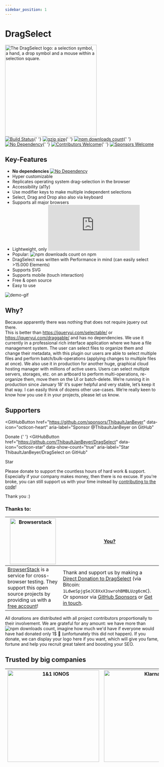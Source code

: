```yaml
---
sidebar_position: 1
---
```


# DragSelect

<picture>
  <source media="(prefers-color-scheme: light)" srcset="https://dragselect.com/media/dragselect-logo.png" />
  <source media="(prefers-color-scheme: dark)" srcset="https://dragselect.com/media/dragselect-logo-alt.png" />
  <img alt="The DragSelect logo: a selection symbol, a hand, a drop symbol and a mouse within a selection square." width="300" src="https://dragselect.com/media/dragselect-logo.png" />
</picture>
<br />
<a href="https://github.com/ThibaultJanBeyer/DragSelect/actions"><img alt="Build Status" src="https://github.com/ThibaultJanBeyer/DragSelect/actions/workflows/github-actions-build.yml/badge.svg" /></a>{' '}
<a href="https://dragselect.com/v2/ds.min.js"><img alt="gzip size" src="https://img.badgesize.io/https://dragselect.com/v2/ds.min.js?compression=gzip" /></a>{' '}
<a href="https://www.npmjs.com/package/dragselect"><img alt="npm downloads count" src="https://img.shields.io/npm/dt/dragselect.svg" /></a>{' '}
<a href="https://github.com/ThibaultJanBeyer/DragSelect/blob/master/package.json"><img alt="No Dependency" src="https://img.shields.io/badge/dependencies-none-informational" /></a>{' '}
<a href="https://github.com/ThibaultJanBeyer/DragSelect/blob/master/CONTRIBUTING.md"><img alt="Contributors Welcome" src="https://img.shields.io/badge/contributors-welcome-blueviolet" /></a>{' '}
<a href="https://github.com/sponsors/ThibaultJanBeyer"><img alt="Sponsors Welcome" src="https://img.shields.io/badge/sponsors-welcome-blueviolet" /></a>

## Key-Features

- **No dependencies** [![No Dependency](https://img.shields.io/badge/dependencies-none-informational)](https://github.com/ThibaultJanBeyer/DragSelect/blob/master/package.json)
- Hyper customizable
- Replicates operating system drag-selection in the browser
- Accessibility (a11y)
- Use modifier keys to make multiple independent selections
- Select, Drag and Drop also also via keyboard
- Supports all major browsers
- Lightweight, only ![gzip size](https://img.badgesize.io/https://dragselect.com/v2/ds.min.js?compression=gzip)
- Popular: ![npm downloads count](https://img.shields.io/npm/dt/dragselect.svg) on npm
- DragSelect was written with Performance in mind (can easily select >15.000 Elements)
- Supports SVG
- Supports mobile (touch interaction)
- Free & open source
- Easy to use

![demo-gif](/img/dragselect.gif)

## Why?

Because apparently there was nothing that does not require jquery out there.  
This is better than https://jqueryui.com/selectable/ or https://jqueryui.com/draggable/ and has no dependencies.
We use it currently in a professional rich interface application where we have a file management system. The user can select files to organize them and change their metadata, with this plugin our users are able to select multiple files and perform batch/bulk-operations (applying changes to multiple files at once). We also use it in production for another huge, graphical cloud hosting manager with millions of active users. Users can select multiple servers, storages, etc. on an artboard to perform multi-operations, re-organize them, move them on the UI or batch-delete. We’re running it in production since January 18' it’s super helpful and very stable, let’s keep it that way. I can easily think of dozens other use-cases. We’re really keen to know how you use it in your projects, please let us know.

## Supporters 

<GitHubButton
  href="https://github.com/sponsors/ThibaultJanBeyer"
  data-icon="octicon-heart"
  aria-label="Sponsor @ThibaultJanBeyer on GitHub"
>
  Donate
</GitHubButton>{' '}
<GitHubButton
  href="https://github.com/ThibaultJanBeyer/DragSelect"
  data-icon="octicon-star"
  data-show-count="true"
  aria-label="Star ThibaultJanBeyer/DragSelect on GitHub"
>
  Star
</GitHubButton>

Please donate to support the countless hours of hard work & support. Especially if your company makes money, then there is no excuse.
If you're broke, you can still support us with your time instead by [contributing to the code](https://github.com/ThibaultJanBeyer/DragSelect/blob/master/CONTRIBUTING.md)!

Thank you :)

### Thanks to:  

| <a href="https://www.browserstack.com/"><img src="https://cdn.worldvectorlogo.com/logos/browserstack.svg" alt="Browserstack" width="150px" /></a> | [You?](https://github.com/sponsors/ThibaultJanBeyer) |
|--- |--- |
|[BrowserStack](https://www.browserstack.com/) is a service for cross-browser testing. They support this open source projects by providing us with a [free account](https://www.browserstack.com/open-source)! | Thank and support us by making a [Direct Donation to DragSelect](https://www.blockchain.com/btc/address/1LdweSpjgSeJC8XxX3swrohBMBLUzg6cmC) (via Bitcoin: `1LdweSpjgSeJC8XxX3swrohBMBLUzg6cmC`). Or sponsor via [GitHub Sponsors](https://github.com/sponsors/ThibaultJanBeyer) or [Get in touch](mailto:thibault.beyer@gmail.com). 

All donations are distributed with all project contributors proportionally to their involvement. We are grateful for any amount: we have more than ![npm downloads count](https://img.shields.io/npm/dt/dragselect.svg), imagine how much we'd have if everyone would have had donated only 1$ 🤩 (unfortunately this did not happen). If you donate, we can display your logo here if you want, which will give you fame, fortune and help you recruit great talent and boosting your SEO.

## Trusted by big companies

| <a href="https://www.ionos.com/"><img src="https://encrypted-tbn0.gstatic.com/images?q=tbn:ANd9GcRDMnLkD1k5oI7zfJkZ9oaFHhaJhXk5WkYUFh27GzB4mCRwUrNGlMagRWmIv2r2tDLZ2w&usqp=CAU" alt="1&1 IONOS" width="300px" /></a> | <a href="https://klarna.com/"><img src="https://www.klarna.com/assets/sites/15/2020/02/18101935/klarna-og.png" alt="Klarna" width="300px" /></a> | <a href="https://www.elastic.co/kibana"><img src="https://www.vectorlogo.zone/logos/elasticco_kibana/elasticco_kibana-ar21.png" alt="kibana" width="300px" /></a> | <a href="https://github.com/lsky-org/lsky-pro"><img src="https://avatars.githubusercontent.com/u/100565733?s=200" alt="Lsky Pro" /></a> | [And used by many more](https://github.com/ThibaultJanBeyer/DragSelect/network/dependents) |
|--- |--- |--- |--- |--- |
